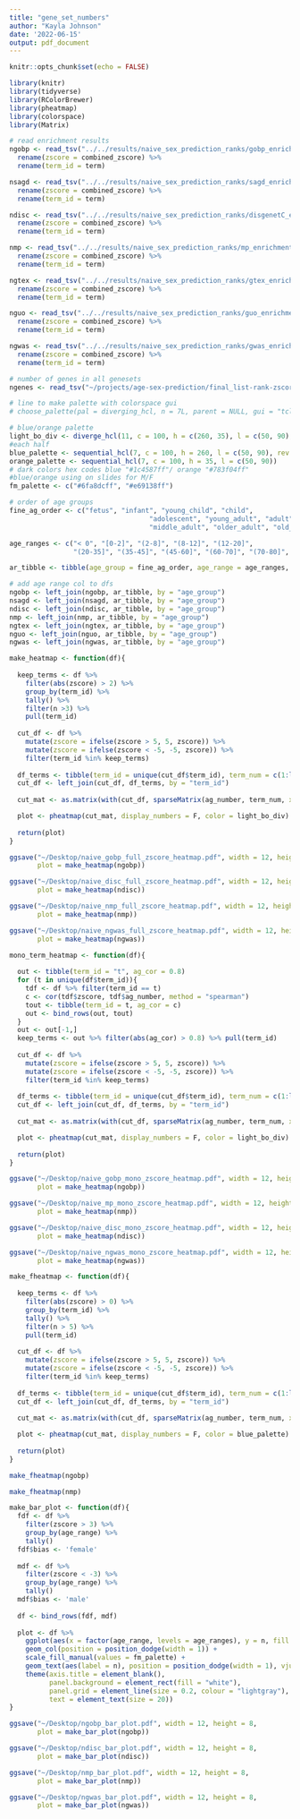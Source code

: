 ```yaml
---
title: "gene_set_numbers"
author: "Kayla Johnson"
date: '2022-06-15'
output: pdf_document
---
```


```r
knitr::opts_chunk$set(echo = FALSE)

library(knitr)
library(tidyverse)
library(RColorBrewer)
library(pheatmap)
library(colorspace)
library(Matrix)
```

```r
# read enrichment results
ngobp <- read_tsv("../../results/naive_sex_prediction_ranks/gobp_enrichment.tsv") %>% 
  rename(zscore = combined_zscore) %>% 
  rename(term_id = term)

nsagd <- read_tsv("../../results/naive_sex_prediction_ranks/sagd_enrichment.tsv") %>% 
  rename(zscore = combined_zscore) %>% 
  rename(term_id = term)

ndisc <- read_tsv("../../results/naive_sex_prediction_ranks/disgenetC_enrichment.tsv") %>% 
  rename(zscore = combined_zscore) %>% 
  rename(term_id = term)

nmp <- read_tsv("../../results/naive_sex_prediction_ranks/mp_enrichment.tsv") %>% 
  rename(zscore = combined_zscore) %>% 
  rename(term_id = term)

ngtex <- read_tsv("../../results/naive_sex_prediction_ranks/gtex_enrichment.tsv") %>% 
  rename(zscore = combined_zscore) %>% 
  rename(term_id = term)

nguo <- read_tsv("../../results/naive_sex_prediction_ranks/guo_enrichment.tsv") %>% 
  rename(zscore = combined_zscore) %>% 
  rename(term_id = term)

ngwas <- read_tsv("../../results/naive_sex_prediction_ranks/gwas_enrichment.tsv") %>% 
  rename(zscore = combined_zscore) %>% 
  rename(term_id = term)

# number of genes in all genesets
ngenes <- read_tsv("~/projects/age-sex-prediction/final_list-rank-zscore_gene_enrichment_analyses/data/gene_sets/number_genes_in_RNAseq-Mircroarray_commonset.tsv")

# line to make palette with colorspace gui
# choose_palette(pal = diverging_hcl, n = 7L, parent = NULL, gui = "tcltk")

# blue/orange palette
light_bo_div <- diverge_hcl(11, c = 100, h = c(260, 35), l = c(50, 90), rev = T)
#each half
blue_palette <- sequential_hcl(7, c = 100, h = 260, l = c(50, 90), rev = T)
orange_palette <- sequential_hcl(7, c = 100, h = 35, l = c(50, 90))
# dark colors hex codes blue "#1c4587ff"/ orange "#783f04ff"
#blue/orange using on slides for M/F
fm_palette <- c("#6fa8dcff", "#e69138ff")
```

```r
# order of age groups
fine_ag_order <- c("fetus", "infant", "young_child", "child", 
                                   "adolescent", "young_adult", "adult", 
                                   "middle_adult", "older_adult", "old_adult", "elderly")

age_ranges <- c("< 0", "[0-2]", "(2-8]", "(8-12]", "(12-20]", 
                "(20-35]", "(35-45]", "(45-60]", "(60-70]", "(70-80]", "> 80")

ar_tibble <- tibble(age_group = fine_ag_order, age_range = age_ranges, ag_number = c(1:11))

# add age range col to dfs
ngobp <- left_join(ngobp, ar_tibble, by = "age_group")
nsagd <- left_join(nsagd, ar_tibble, by = "age_group")
ndisc <- left_join(ndisc, ar_tibble, by = "age_group")
nmp <- left_join(nmp, ar_tibble, by = "age_group")
ngtex <- left_join(ngtex, ar_tibble, by = "age_group")
nguo <- left_join(nguo, ar_tibble, by = "age_group")
ngwas <- left_join(ngwas, ar_tibble, by = "age_group")
```

```r
make_heatmap <- function(df){
  
  keep_terms <- df %>% 
    filter(abs(zscore) > 2) %>% 
    group_by(term_id) %>% 
    tally() %>% 
    filter(n >3) %>% 
    pull(term_id)
    
  cut_df <- df %>% 
    mutate(zscore = ifelse(zscore > 5, 5, zscore)) %>% 
    mutate(zscore = ifelse(zscore < -5, -5, zscore)) %>% 
    filter(term_id %in% keep_terms)
  
  df_terms <- tibble(term_id = unique(cut_df$term_id), term_num = c(1:length(unique(cut_df$term_id))))
  cut_df <- left_join(cut_df, df_terms, by = "term_id")
  
  cut_mat <- as.matrix(with(cut_df, sparseMatrix(ag_number, term_num, x=zscore)))

  plot <- pheatmap(cut_mat, display_numbers = F, color = light_bo_div)
  
  return(plot)
}
```


```r
ggsave("~/Desktop/naive_gobp_full_zscore_heatmap.pdf", width = 12, height = 8, 
       plot = make_heatmap(ngobp))
```

```r
ggsave("~/Desktop/naive_disc_full_zscore_heatmap.pdf", width = 12, height = 8, 
       plot = make_heatmap(ndisc))
```

```r
ggsave("~/Desktop/naive_nmp_full_zscore_heatmap.pdf", width = 12, height = 8, 
       plot = make_heatmap(nmp))
```

```r
ggsave("~/Desktop/naive_ngwas_full_zscore_heatmap.pdf", width = 12, height = 8, 
       plot = make_heatmap(ngwas))
```
```r
mono_term_heatmap <- function(df){
  
  out <- tibble(term_id = "t", ag_cor = 0.8)
  for (t in unique(df$term_id)){
    tdf <- df %>% filter(term_id == t)
    c <- cor(tdf$zscore, tdf$ag_number, method = "spearman")
    tout <- tibble(term_id = t, ag_cor = c)
    out <- bind_rows(out, tout)
  }
  out <- out[-1,]
  keep_terms <- out %>% filter(abs(ag_cor) > 0.8) %>% pull(term_id)
    
  cut_df <- df %>% 
    mutate(zscore = ifelse(zscore > 5, 5, zscore)) %>% 
    mutate(zscore = ifelse(zscore < -5, -5, zscore)) %>% 
    filter(term_id %in% keep_terms)
  
  df_terms <- tibble(term_id = unique(cut_df$term_id), term_num = c(1:length(unique(cut_df$term_id))))
  cut_df <- left_join(cut_df, df_terms, by = "term_id")
  
  cut_mat <- as.matrix(with(cut_df, sparseMatrix(ag_number, term_num, x=zscore)))

  plot <- pheatmap(cut_mat, display_numbers = F, color = light_bo_div)
  
  return(plot)
}
```

```r
ggsave("~/Desktop/naive_gobp_mono_zscore_heatmap.pdf", width = 12, height = 8, 
       plot = make_heatmap(ngobp))
```

```r
ggsave("~/Desktop/naive_mp_mono_zscore_heatmap.pdf", width = 12, height = 8, 
       plot = make_heatmap(nmp))
```

```r
ggsave("~/Desktop/naive_disc_mono_zscore_heatmap.pdf", width = 12, height = 8, 
       plot = make_heatmap(ndisc))
```

```r
ggsave("~/Desktop/naive_ngwas_mono_zscore_heatmap.pdf", width = 12, height = 8, 
       plot = make_heatmap(ngwas))
```

```r
make_fheatmap <- function(df){
  
  keep_terms <- df %>% 
    filter(abs(zscore) > 0) %>% 
    group_by(term_id) %>% 
    tally() %>% 
    filter(n > 5) %>% 
    pull(term_id)
    
  cut_df <- df %>% 
    mutate(zscore = ifelse(zscore > 5, 5, zscore)) %>% 
    mutate(zscore = ifelse(zscore < -5, -5, zscore)) %>% 
    filter(term_id %in% keep_terms)
  
  df_terms <- tibble(term_id = unique(cut_df$term_id), term_num = c(1:length(unique(cut_df$term_id))))
  cut_df <- left_join(cut_df, df_terms, by = "term_id")
  
  cut_mat <- as.matrix(with(cut_df, sparseMatrix(ag_number, term_num, x=zscore)))

  plot <- pheatmap(cut_mat, display_numbers = F, color = blue_palette)
  
  return(plot)
}
```

```r
make_fheatmap(ngobp)
```
```r
make_fheatmap(nmp)
```


```r
make_bar_plot <- function(df){
  fdf <- df %>% 
    filter(zscore > 3) %>% 
    group_by(age_range) %>% 
    tally()
  fdf$bias <- 'female'
  
  mdf <- df %>% 
    filter(zscore < -3) %>% 
    group_by(age_range) %>% 
    tally()
  mdf$bias <- 'male'
  
  df <- bind_rows(fdf, mdf)
  
  plot <- df %>% 
    ggplot(aes(x = factor(age_range, levels = age_ranges), y = n, fill = bias)) +
    geom_col(position = position_dodge(width = 1)) +
    scale_fill_manual(values = fm_palette) +
    geom_text(aes(label = n), position = position_dodge(width = 1), vjust = 0) + 
    theme(axis.title = element_blank(),
          panel.background = element_rect(fill = "white"),
          panel.grid = element_line(size = 0.2, colour = "lightgray"),
          text = element_text(size = 20))
}
```

```r
ggsave("~/Desktop/ngobp_bar_plot.pdf", width = 12, height = 8,
       plot = make_bar_plot(ngobp))
```

```r
ggsave("~/Desktop/ndisc_bar_plot.pdf", width = 12, height = 8,
       plot = make_bar_plot(ndisc))
```

```r
ggsave("~/Desktop/nmp_bar_plot.pdf", width = 12, height = 8,
       plot = make_bar_plot(nmp))
```

```r
ggsave("~/Desktop/ngwas_bar_plot.pdf", width = 12, height = 8,
       plot = make_bar_plot(ngwas))
```



